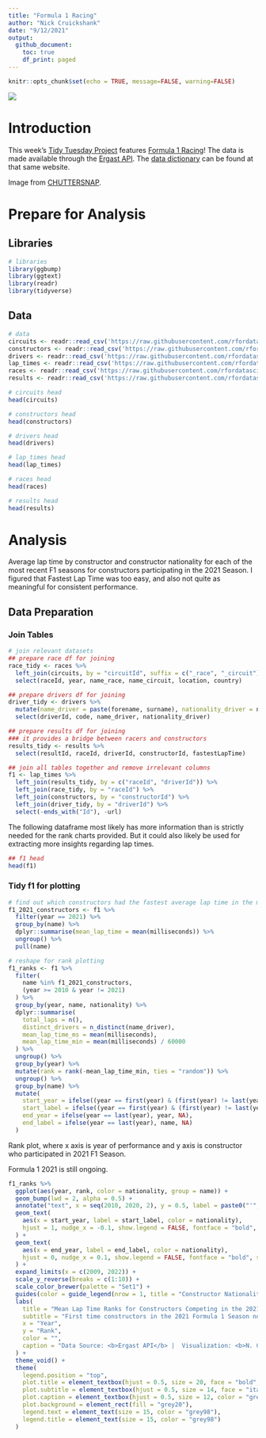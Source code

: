 ```yaml
---
title: "Formula 1 Racing"
author: "Nick Cruickshank"
date: "9/12/2021"
output: 
  github_document:
    toc: true
    df_print: paged
---
```


```r
knitr::opts_chunk$set(echo = TRUE, message=FALSE, warning=FALSE)
```

![](https://images.unsplash.com/photo-1505739679850-7adc7776516b?ixid=MnwxMjA3fDB8MHxwaG90by1wYWdlfHx8fGVufDB8fHx8&ixlib=rb-1.2.1&auto=format&fit=crop&w=1050&q=80)

# Introduction

This week's [Tidy Tuesday Project](https://github.com/rfordatascience/tidytuesday/tree/master/data/2021/2021-09-07) features [Formula 1 Racing](https://en.wikipedia.org/wiki/Formula_One)! The data is made available through the [Ergast API](https://ergast.com/mrd/db/#csv). The [data dictionary](http://ergast.com/docs/f1db_user_guide.txt) can be found at that same website.

Image from [CHUTTERSNAP](https://unsplash.com/@chuttersnap).

# Prepare for Analysis

## Libraries

```r
# libraries
library(ggbump)
library(ggtext)
library(readr)
library(tidyverse)
```

## Data

```r
# data
circuits <- readr::read_csv('https://raw.githubusercontent.com/rfordatascience/tidytuesday/master/data/2021/2021-09-07/circuits.csv')
constructors <- readr::read_csv('https://raw.githubusercontent.com/rfordatascience/tidytuesday/master/data/2021/2021-09-07/constructors.csv')
drivers <- readr::read_csv('https://raw.githubusercontent.com/rfordatascience/tidytuesday/master/data/2021/2021-09-07/drivers.csv')
lap_times <- readr::read_csv('https://raw.githubusercontent.com/rfordatascience/tidytuesday/master/data/2021/2021-09-07/lap_times.csv')
races <- readr::read_csv('https://raw.githubusercontent.com/rfordatascience/tidytuesday/master/data/2021/2021-09-07/races.csv')
results <- readr::read_csv('https://raw.githubusercontent.com/rfordatascience/tidytuesday/master/data/2021/2021-09-07/results.csv')
```

```r
# circuits head
head(circuits)
```

```r
# constructors head
head(constructors)
```

```r
# drivers head 
head(drivers)
```

```r
# lap_times head 
head(lap_times)
```

```r
# races head 
head(races)
```

```r
# results head
head(results)
```

# Analysis

Average lap time by constructor and constructor nationality for each of the most recent F1 seasons for constructors participating in the 2021 Season. I figured that Fastest Lap Time was too easy, and also not quite as meaningful for consistent performance.

## Data Preparation

### Join Tables

```r
# join relevant datasets
## prepare race df for joining
race_tidy <- races %>%
  left_join(circuits, by = "circuitId", suffix = c("_race", "_circuit")) %>%
  select(raceId, year, name_race, name_circuit, location, country)

## prepare drivers df for joining
driver_tidy <- drivers %>%
  mutate(name_driver = paste(forename, surname), nationality_driver = nationality) %>%
  select(driverId, code, name_driver, nationality_driver)

## prepare results df for joining
### it provides a bridge between racers and constructors
results_tidy <- results %>%
  select(resultId, raceId, driverId, constructorId, fastestLapTime)

## join all tables together and remove irrelevant columns
f1 <- lap_times %>%
  left_join(results_tidy, by = c("raceId", "driverId")) %>%
  left_join(race_tidy, by = "raceId") %>%
  left_join(constructors, by = "constructorId") %>%
  left_join(driver_tidy, by = "driverId") %>%
  select(-ends_with("Id"), -url)
```

The following dataframe most likely has more information than is strictly needed for the rank charts provided. But it could also likely be used for extracting more insights regarding lap times.

```r
## f1 head
head(f1)
```

### Tidy f1 for plotting

```r
# find out which constructors had the fastest average lap time in the most recent year of the race
f1_2021_constructors <- f1 %>%
  filter(year == 2021) %>%
  group_by(name) %>%
  dplyr::summarise(mean_lap_time = mean(milliseconds)) %>%
  ungroup() %>%
  pull(name)

# reshape for rank plotting
f1_ranks <- f1 %>%
  filter(
    name %in% f1_2021_constructors,
    (year >= 2010 & year != 2021)
  ) %>%
  group_by(year, name, nationality) %>%
  dplyr::summarise(
    total_laps = n(),
    distinct_drivers = n_distinct(name_driver),
    mean_lap_time_ms = mean(milliseconds),
    mean_lap_time_min = mean(milliseconds) / 60000
  ) %>%
  ungroup() %>%
  group_by(year) %>%
  mutate(rank = rank(-mean_lap_time_min, ties = "random")) %>%
  ungroup() %>%
  group_by(name) %>%
  mutate(
    start_year = ifelse((year == first(year) & (first(year) != last(year))), year, NA),
    start_label = ifelse((year == first(year) & (first(year) != last(year))), name, NA),
    end_year = ifelse(year == last(year), year, NA),
    end_label = ifelse(year == last(year), name, NA)
  )
```

Rank plot, where x axis is year of performance and y axis is constructor who participated in 2021 F1 Season.

Formula 1 2021 is still ongoing.

```r
f1_ranks %>%
  ggplot(aes(year, rank, color = nationality, group = name)) + 
  geom_bump(lwd = 2, alpha = 0.5) + 
  annotate("text", x = seq(2010, 2020, 2), y = 0.5, label = paste0("'", seq(10, 20, 2)), color = "grey98", size = 5) + 
  geom_text(
    aes(x = start_year, label = start_label, color = nationality),
    hjust = 1, nudge_x = -0.1, show.legend = FALSE, fontface = "bold", size  = 5
  ) +
  geom_text(
    aes(x = end_year, label = end_label, color = nationality),
    hjust = 0, nudge_x = 0.1, show.legend = FALSE, fontface = "bold", size  = 5
  ) + 
  expand_limits(x = c(2009, 2022)) + 
  scale_y_reverse(breaks = c(1:10)) +
  scale_color_brewer(palette = "Set1") +
  guides(color = guide_legend(nrow = 1, title = "Constructor Nationality")) +
  labs(
    title = "Mean Lap Time Ranks for Constructors Competing in the 2021 Formula 1 Season",
    subtitle = "First time constructors in the 2021 Formula 1 Season not included<br>",
    x = "Year",
    y = "Rank",
    color = "",
    caption = "Data Source: <b>Ergast API</b> |  Visualization: <b>N. Cruickshank</b> | #TidyTuesday",
  ) +
  theme_void() + 
  theme(
    legend.position = "top",
    plot.title = element_textbox(hjust = 0.5, size = 20, face = "bold", color = "grey98"),
    plot.subtitle = element_textbox(hjust = 0.5, size = 14, face = "italic", color = "grey80"),
    plot.caption = element_textbox(hjust = 0.5, size = 12, color = "grey80"),
    plot.background = element_rect(fill = "grey20"),
    legend.text = element_text(size = 15, color = "grey98"),
    legend.title = element_text(size = 15, color = "grey98")
  )
```

